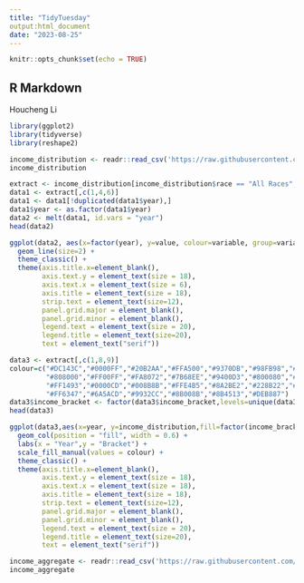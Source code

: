 ---
title: "TidyTuesday"
output:html_document
date: "2023-08-25"
---

```{r setup, include=FALSE}
knitr::opts_chunk$set(echo = TRUE)
```

## R Markdown
Houcheng Li

```{r packages}
library(ggplot2)
library(tidyverse)
library(reshape2)
```

```{r income_distribution}
income_distribution <- readr::read_csv('https://raw.githubusercontent.com/rfordatascience/tidytuesday/master/data/2021/2021-02-09/income_distribution.csv')
income_distribution
```

```{r extract}
extract <- income_distribution[income_distribution$race == "All Races",]
data1 <- extract[,c(1,4,6)]
data1 <- data1[!duplicated(data1$year),]
data1$year <- as.factor(data1$year)
data2 <- melt(data1, id.vars = "year")
head(data2)
```

```{r data2}
ggplot(data2, aes(x=factor(year), y=value, colour=variable, group=variable)) + 
  geom_line(size=2) +
  theme_classic() +
  theme(axis.title.x=element_blank(),
        axis.text.y = element_text(size = 18),
        axis.text.x = element_text(size = 6),
        axis.title = element_text(size = 18),
        strip.text = element_text(size=12),
        panel.grid.major = element_blank(),
        panel.grid.minor = element_blank(),
        legend.text = element_text(size = 20),
        legend.title = element_text(size=20),
        text = element_text("serif"))
```

```{r data3}
data3 <- extract[,c(1,8,9)]
colour=c("#DC143C","#0000FF","#20B2AA","#FFA500","#9370DB","#98FB98","#F08080","#1E90FF","#7CFC00","#FFFF00",  
         "#808000","#FF00FF","#FA8072","#7B68EE","#9400D3","#800080","#A0522D","#D2B48C","#D2691E","#87CEEB","#40E0D0","#5F9EA0",
         "#FF1493","#0000CD","#008B8B","#FFE4B5","#8A2BE2","#228B22","#E9967A","#4682B4","#32CD32","#F0E68C","#FFFFE0","#EE82EE",
         "#FF6347","#6A5ACD","#9932CC","#8B008B","#8B4513","#DEB887")
data3$income_bracket <- factor(data3$income_bracket,levels=unique(data3$income_bracket))
head(data3)
```

```{r data31}
ggplot(data3,aes(x=year, y=income_distribution,fill=factor(income_bracket))) + 
  geom_col(position = "fill", width = 0.6) +
  labs(x = "Year",y = "Bracket") +
  scale_fill_manual(values = colour) +
  theme_classic() +
  theme(axis.title.x=element_blank(),
        axis.text.y = element_text(size = 18),
        axis.text.x = element_text(size = 18),
        axis.title = element_text(size = 18),
        strip.text = element_text(size=12),
        panel.grid.major = element_blank(),
        panel.grid.minor = element_blank(),
        legend.text = element_text(size = 20),
        legend.title = element_text(size=20),
        text = element_text("serif"))

```

```{r income_aggregate}
income_aggregate <- readr::read_csv('https://raw.githubusercontent.com/rfordatascience/tidytuesday/master/data/2021/2021-02-09/income_aggregate.csv')
income_aggregate
```
